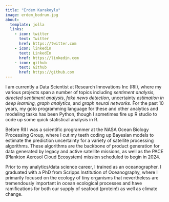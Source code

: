 ```yaml
---
title: "Erdem Karakoylu"
image: erdem_bodrum.jpg
about:
  template: jolla
  links:
    - icon: twitter
      text: Twitter
      href: https://twitter.com
    - icon: linkedin
      text: LinkedIn
      href: https://linkedin.com
    - icon: github
      text: Github
      href: https://github.com
---
```


I am currently a Data Scientist at Research Innovations Inc (RII), where my various projects span a number of topics including *sentiment analysis*, *directed sentiment analysis*, *fake news detection*, uncertainty *estimation in deep learning*, *graph analytics*, and *graph neural networks*. For the past 10 years, my goto programming language for these and other analytics and modeling tasks has been Python, though I sometimes fire up R studio to code up some quick statistical analysis in R.

Before RII I was a scientific programmer at the NASA Ocean Biology Processing Group, where I cut my teeth coding up Bayesian models to estimate the prediction uncertainty for a variety of satellite processing algorithms. These algorithms are the backbone of product generation for data generated by legacy and active satellite missions, as well as the PACE (Plankton Aerosol Cloud Ecosystem) mission scheduled to begin in 2024.

Prior to my analytics/data science career, I trained as an oceanographer. I graduated with a PhD from Scripps Institution of Oceanography, where I primarily focused on the ecology of tiny organisms that nevertheless are tremendously important in ocean ecological processes and have ramifications for both our supply of seafood (protein!) as well as climate change.
